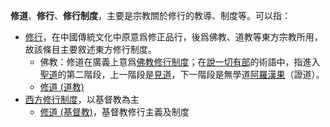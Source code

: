 '''修道'''、'''修行'''、'''修行制度'''，主要是宗教關於修行的教導、制度等。可以指：

*[[修行|修行]]，在中國傳統文化中原意爲修正品行，後爲佛教、道教等東方宗教所用，故該條目主要敘述東方修行制度。
**佛教：修道在廣義上意爲[[佛教修行制度|佛教修行制度]]；在[[說一切有部|說一切有部]]的術語中，指進入[[聖道|聖道]]的第二階段，上一階段是[[見道|見道]]，下一階段是無學道[[阿羅漢|阿羅漢]][[果位|果]]（證道）。
**[[修道_(道教)|修道 (道教)]]
*[[西方修行制度|西方修行制度]]，以基督教為主
**[[修道_(基督教)|修道 (基督教)]]，基督教修行主義及制度

{{disambig|X|Cat=二字消歧义}}